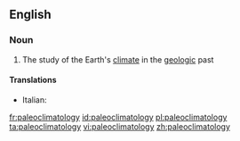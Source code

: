 ==English==

===Noun===
{{wikipedia}}
{{en-noun|-}}

# The study of the Earth's [[climate]] in the [[geologic]] past

====Translations====
{{trans-top|study of historical climate}}
* Italian: {{t-|it|paleoclimatologia|f}}
{{trans-mid}}
{{trans-bottom}}

[[fr:paleoclimatology]]
[[id:paleoclimatology]]
[[pl:paleoclimatology]]
[[ta:paleoclimatology]]
[[vi:paleoclimatology]]
[[zh:paleoclimatology]]